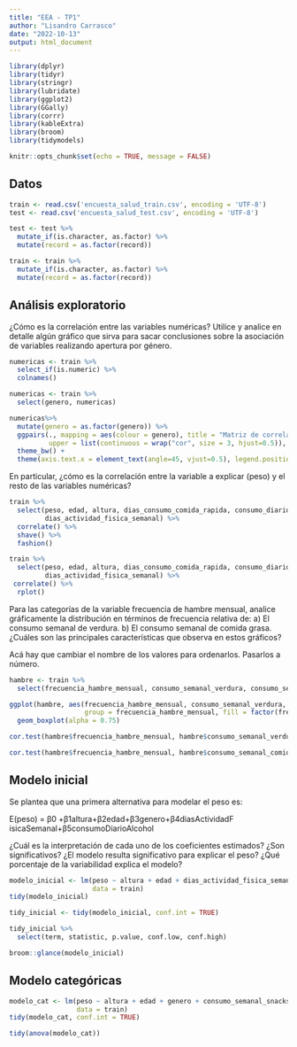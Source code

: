 ```yaml
---
title: "EEA - TP1"
author: "Lisandro Carrasco"
date: "2022-10-13"
output: html_document
---
```


```r
library(dplyr)
library(tidyr)
library(stringr)
library(lubridate)
library(ggplot2)
library(GGally)
library(corrr)
library(kableExtra)
library(broom)
library(tidymodels)

knitr::opts_chunk$set(echo = TRUE, message = FALSE)
```

## Datos

```r
train <- read.csv('encuesta_salud_train.csv', encoding = 'UTF-8')
test <- read.csv('encuesta_salud_test.csv', encoding = 'UTF-8')

test <- test %>% 
  mutate_if(is.character, as.factor) %>% 
  mutate(record = as.factor(record))

train <- train %>% 
  mutate_if(is.character, as.factor) %>% 
  mutate(record = as.factor(record))
```

## Análisis exploratorio

¿Cómo es la correlación entre las variables numéricas? Utilice y analice en detalle algún gráfico que sirva para sacar conclusiones sobre la asociación de variables realizando apertura por género.

```r
numericas <- train %>% 
  select_if(is.numeric) %>% 
  colnames()

numericas <- train %>% 
  select(genero, numericas)

```

```r
numericas%>% 
  mutate(genero = as.factor(genero)) %>% 
  ggpairs(., mapping = aes(colour = genero), title = "Matriz de correlaciones",
          upper = list(continuous = wrap("cor", size = 3, hjust=0.5)), legend = 25) + 
  theme_bw() +
  theme(axis.text.x = element_text(angle=45, vjust=0.5), legend.position = "bottom")

```
En particular, ¿cómo es la correlación entre la variable a explicar (peso) y el resto de las variables numéricas?
 

```r
train %>% 
  select(peso, edad, altura, dias_consumo_comida_rapida, consumo_diario_alcohol,
         dias_actividad_fisica_semanal) %>% 
  correlate() %>% 
  shave() %>% 
  fashion()
```

```r
train %>% 
  select(peso, edad, altura, dias_consumo_comida_rapida, consumo_diario_alcohol,
         dias_actividad_fisica_semanal) %>% 
 correlate() %>% 
  rplot()
```


Para las categorías de la variable frecuencia de hambre mensual, analice gráficamente la distribución en
términos de frecuencia relativa de:
a) El consumo semanal de verdura.
b) El consumo semanal de comida grasa.
¿Cuáles son las principales características que observa en estos gráficos?


Acá hay que cambiar el nombre de los valores para ordenarlos. Pasarlos a número. 

```r
hambre <- train %>% 
  select(frecuencia_hambre_mensual, consumo_semanal_verdura, consumo_semanal_comida_grasa)

ggplot(hambre, aes(frecuencia_hambre_mensual, consumo_semanal_verdura, 
                   group = frecuencia_hambre_mensual, fill = factor(frecuencia_hambre_mensual))) +
  geom_boxplot(alpha = 0.75)
```
```r
cor.test(hambre$frecuencia_hambre_mensual, hambre$consumo_semanal_verdura, method = "spearman")
```

```r
cor.test(hambre$frecuencia_hambre_mensual, hambre$consumo_semanal_comida_grasa, method = "spearman")
```

## Modelo inicial

Se plantea que una primera alternativa para modelar el peso es:

E(peso) = β0 +β1altura+β2edad+β3genero+β4diasActividadF isicaSemanal+β5consumoDiarioAlcohol

¿Cuál es la interpretación de cada uno de los coeficientes estimados? ¿Son significativos? ¿El modelo resulta
significativo para explicar el peso? ¿Qué porcentaje de la variabilidad explica el modelo?

```r
modelo_inicial <- lm(peso ~ altura + edad + dias_actividad_fisica_semanal + consumo_diario_alcohol,
                     data = train)
tidy(modelo_inicial)
```

```r
tidy_inicial <- tidy(modelo_inicial, conf.int = TRUE)

tidy_inicial %>%
  select(term, statistic, p.value, conf.low, conf.high) 
```

```r
broom::glance(modelo_inicial)
```

## Modelo categóricas

```r
modelo_cat <- lm(peso ~ altura + edad + genero + consumo_semanal_snacks + (genero*edad),
                 data = train)
tidy(modelo_cat, conf.int = TRUE)
```
```r
tidy(anova(modelo_cat))
```


